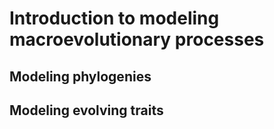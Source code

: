 # Introduction to modeling macroevolutionary processes {#macroevo_metrics}

## Modeling phylogenies

## Modeling evolving traits
